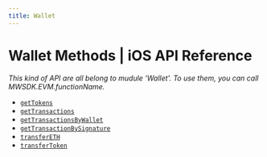 ```yaml
---
title: Wallet
---
```


# Wallet Methods | iOS API Reference

*This kind of API are all belong to mudule 'Wallet'. To use them, you can call MWSDK.EVM.functionName.*

- [`getTokens`](/api-reference/ios/evm/wallet/getTokens)
- [`getTransactions`](/api-reference/ios/evm/wallet/getTransactions)
- [`getTransactionsByWallet`](/api-reference/ios/evm/wallet/getTransactionsByWallet)
- [`getTransactionBySignature`](/api-reference/ios/evm/wallet/getTransactionBySignature)
- [`transferETH`](/api-reference/ios/evm/wallet/transferETH)
- [`transferToken`](/api-reference/ios/evm/wallet/transferToken)
